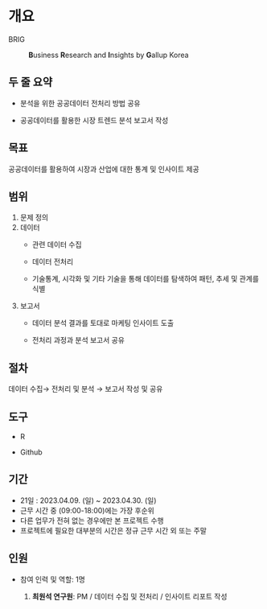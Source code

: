 # 개요

BRIG

:   **B**usiness **R**esearch and **I**nsights by **G**allup Korea

## 두 줄 요약

-   분석을 위한 공공데이터 전처리 방법 공유

-   공공데이터를 활용한 시장 트렌드 분석 보고서 작성

## 목표

공공데이터를 활용하여 시장과 산업에 대한 통계 및 인사이트 제공

## 범위

1.  문제 정의
2.  데이터
    -   관련 데이터 수집

    -   데이터 전처리

    -   기술통계, 시각화 및 기타 기술을 통해 데이터를 탐색하여 패턴, 추세 및 관계를 식별
3.  보고서
    -   데이터 분석 결과를 토대로 마케팅 인사이트 도출

    -   전처리 과정과 분석 보고서 공유

## 절차

데이터 수집→ 전처리 및 분석 → 보고서 작성 및 공유

## 도구

-   R

-   Github

## 기간

-   21일 : 2023.04.09. (일) \~ 2023.04.30. (일)
-   근무 시간 중 (09:00-18:00)에는 가장 후순위
-   다른 업무가 전혀 없는 경우에만 본 프로젝트 수행
-   프로젝트에 필요한 대부분의 시간은 정규 근무 시간 외 또는 주말

## 인원

-   참여 인력 및 역할: 1명

    1.  **최원석 연구원**: PM / 데이터 수집 및 전처리 / 인사이트 리포트 작성
